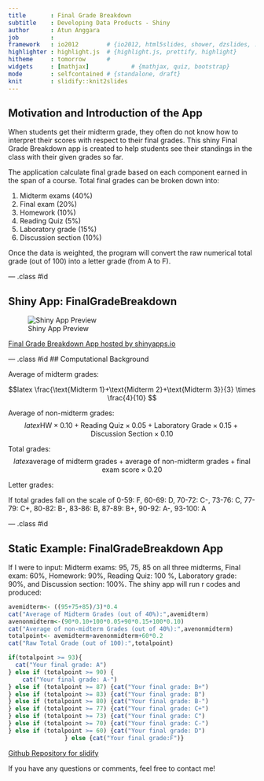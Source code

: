 ```yaml
---
title       : Final Grade Breakdown
subtitle    : Developing Data Products - Shiny
author      : Atun Anggara
job         : 
framework   : io2012        # {io2012, html5slides, shower, dzslides, ...}
highlighter : highlight.js  # {highlight.js, prettify, highlight}
hitheme     : tomorrow      # 
widgets     : [mathjax]            # {mathjax, quiz, bootstrap}
mode        : selfcontained # {standalone, draft}
knit        : slidify::knit2slides
---
```


## Motivation and Introduction of the App

When students get their midterm grade, they often do not know how to interpret their scores with respect to their final grades. This shiny Final Grade Breakdown app is created to help students see their standings in the class with their given grades so far.

The application calculate final grade based on each component earned in the span of a course. Total final grades can be broken down into: 

1. Midterm exams (40%)
2. Final exam (20%)
3. Homework (10%)
4. Reading Quiz (5%)
5. Laboratory grade (15%)
6. Discussion section (10%)

Once the data is weighted, the program will convert the raw numerical total grade (out of 100) into a letter grade (from A to F). 

--- .class #id 

## Shiny App: FinalGradeBreakdown

![Shiny App Preview](shinyappspreview.png)

[Final Grade Breakdown App hosted by shinyapps.io](https://atunanggara.shinyapps.io/FinalGradeBreakdown)

--- .class #id 
## Computational Background

Average of midterm grades:

$$latex
\frac{\text{Midterm 1}+\text{Midterm 2}+\text{Midterm 3}}{3} \times \frac{4}{10}
$$

Average of non-midterm grades:
$$latex
\text{HW} \times 0.10 + \text{Reading Quiz} \times 0.05 + \text{Laboratory Grade} \times 0.15 + \text{Discussion Section} \times 0.10
$$

Total grades:
$$latex
\text{average of midterm grades} + \text{average of non-midterm grades} + \text{final exam score} \times 0.20
$$

Letter grades: 

If total grades fall on the scale of 0-59: F, 60-69: D, 70-72: C-, 73-76: C, 77-79: C+, 80-82: B-, 83-86: B, 87-89: B+, 90-92: A-, 93-100: A

--- .class #id 

## Static Example: FinalGradeBreakdown App

If I were to input: Midterm exams: 95, 75, 85 on all three midterms, Final exam: 60%, Homework: 90%, Reading Quiz: 100 %, Laboratory grade: 90%, and Discussion section: 100%. The shiny app will run r codes and produced: 

```r

avemidterm<- ((95+75+85)/3)*0.4
cat("Average of Midterm Grades (out of 40%):",avemidterm)
avenonmidterm<-(90*0.10+100*0.05+90*0.15+100*0.10)
cat("Average of non-midterm Grades (out of 40%):",avenonmidterm)
totalpoint<- avemidterm+avenonmidterm+60*0.2
cat("Raw Total Grade (out of 100):",totalpoint)

if(totalpoint >= 93){
  cat("Your final grade: A")
} else if (totalpoint >= 90) {
    cat("Your final grade: A-")
} else if (totalpoint >= 87) {cat("Your final grade: B+")
} else if (totalpoint >= 83) {cat("Your final grade: B")
} else if (totalpoint >= 80) {cat("Your final grade: B-")
} else if (totalpoint >= 77) {cat("Your final grade: C+")
} else if (totalpoint >= 73) {cat("Your final grade: C")
} else if (totalpoint >= 70) {cat("Your final grade: C-")
} else if (totalpoint >= 60) {cat("Your final grade: D")
                } else {cat("Your final grade:F")}
```

[Github Repository for slidify](https://github.com/atunanggara/DDP-Shiny/tree/gh-pages)

If you have any questions or comments, feel free to contact me!

